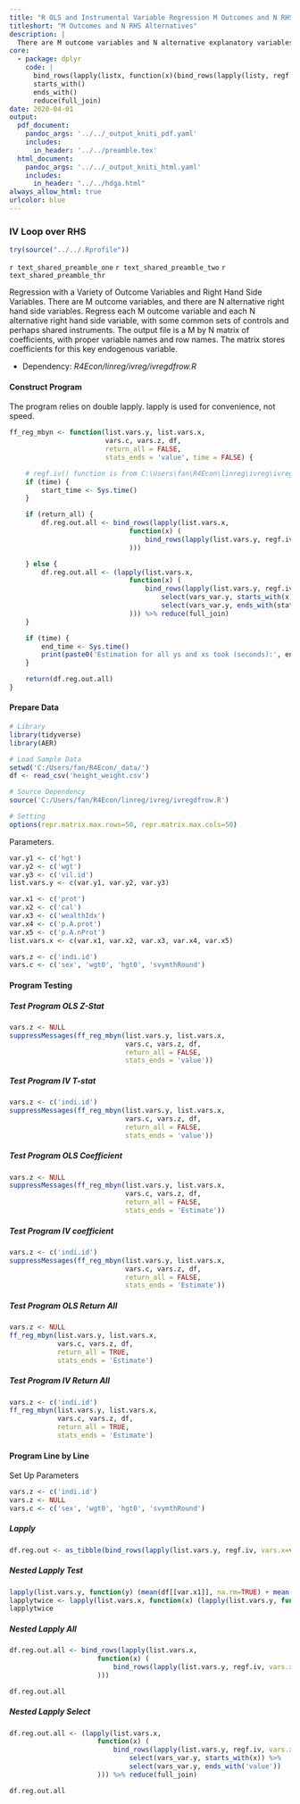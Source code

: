 ```yaml
---
title: "R OLS and Instrumental Variable Regression M Outcomes and N RHS Alternatives"
titleshort: "M Outcomes and N RHS Alternatives"
description: |
  There are M outcome variables and N alternative explanatory variables. Regress all M outcome variables on N endogenous/independent right hand side variables one by one, with controls and/or IVs, collect coefficients.
core:
  - package: dplyr
    code: |
      bind_rows(lapply(listx, function(x)(bind_rows(lapply(listy, regf.iv)))
      starts_with()
      ends_with()
      reduce(full_join)
date: 2020-04-01
output:
  pdf_document:
    pandoc_args: '../../_output_kniti_pdf.yaml'
    includes:
      in_header: '../../preamble.tex'
  html_document:
    pandoc_args: '../../_output_kniti_html.yaml'
    includes:
      in_header: "../../hdga.html"
always_allow_html: true
urlcolor: blue
---
```



### IV Loop over RHS

```r
try(source("../../.Rprofile"))
```

`r text_shared_preamble_one`
`r text_shared_preamble_two`
`r text_shared_preamble_thr`

Regression with a Variety of Outcome Variables and Right Hand Side Variables. There are M outcome variables, and there are N alternative right hand side variables. Regress each M outcome variable and each N alternative right hand side variable, with some common sets of controls and perhaps shared instruments. The output file is a M by N matrix of coefficients, with proper variable names and row names. The matrix stores coefficients for this key endogenous variable.

- Dependency: *R4Econ/linreg/ivreg/ivregdfrow.R*

#### Construct Program

The program relies on double lapply. lapply is used for convenience, not speed.

```r
ff_reg_mbyn <- function(list.vars.y, list.vars.x,
                        vars.c, vars.z, df,
                        return_all = FALSE,
                        stats_ends = 'value', time = FALSE) {

    # regf.iv() function is from C:\Users\fan\R4Econ\linreg\ivreg\ivregdfrow.R
    if (time) {
        start_time <- Sys.time()
    }

    if (return_all) {
        df.reg.out.all <- bind_rows(lapply(list.vars.x,
                              function(x) (
                                  bind_rows(lapply(list.vars.y, regf.iv, vars.x=x, vars.c=vars.c, vars.z=vars.z, df=df))
                              )))

    } else {
        df.reg.out.all <- (lapply(list.vars.x,
                              function(x) (
                                  bind_rows(lapply(list.vars.y, regf.iv, vars.x=x, vars.c=vars.c, vars.z=vars.z, df=df)) %>%
                                      select(vars_var.y, starts_with(x)) %>%
                                      select(vars_var.y, ends_with(stats_ends))
                              ))) %>% reduce(full_join)
    }

    if (time) {
        end_time <- Sys.time()
        print(paste0('Estimation for all ys and xs took (seconds):', end_time - start_time))
    }

    return(df.reg.out.all)
}
```

#### Prepare Data

```r
# Library
library(tidyverse)
library(AER)

# Load Sample Data
setwd('C:/Users/fan/R4Econ/_data/')
df <- read_csv('height_weight.csv')

# Source Dependency
source('C:/Users/fan/R4Econ/linreg/ivreg/ivregdfrow.R')

# Setting
options(repr.matrix.max.rows=50, repr.matrix.max.cols=50)
```

Parameters.

```r
var.y1 <- c('hgt')
var.y2 <- c('wgt')
var.y3 <- c('vil.id')
list.vars.y <- c(var.y1, var.y2, var.y3)

var.x1 <- c('prot')
var.x2 <- c('cal')
var.x3 <- c('wealthIdx')
var.x4 <- c('p.A.prot')
var.x5 <- c('p.A.nProt')
list.vars.x <- c(var.x1, var.x2, var.x3, var.x4, var.x5)

vars.z <- c('indi.id')
vars.c <- c('sex', 'wgt0', 'hgt0', 'svymthRound')
```

#### Program Testing

##### Test Program OLS Z-Stat

```r
vars.z <- NULL
suppressMessages(ff_reg_mbyn(list.vars.y, list.vars.x,
                             vars.c, vars.z, df,
                             return_all = FALSE,
                             stats_ends = 'value'))
```

##### Test Program IV T-stat

```r
vars.z <- c('indi.id')
suppressMessages(ff_reg_mbyn(list.vars.y, list.vars.x,
                             vars.c, vars.z, df,
                             return_all = FALSE,
                             stats_ends = 'value'))
```

##### Test Program OLS Coefficient

```r
vars.z <- NULL
suppressMessages(ff_reg_mbyn(list.vars.y, list.vars.x,
                             vars.c, vars.z, df,
                             return_all = FALSE,
                             stats_ends = 'Estimate'))
```

##### Test Program IV coefficient

```r
vars.z <- c('indi.id')
suppressMessages(ff_reg_mbyn(list.vars.y, list.vars.x,
                             vars.c, vars.z, df,
                             return_all = FALSE,
                             stats_ends = 'Estimate'))
```

##### Test Program OLS Return All

```r
vars.z <- NULL
ff_reg_mbyn(list.vars.y, list.vars.x,
            vars.c, vars.z, df,
            return_all = TRUE,
            stats_ends = 'Estimate')
```

##### Test Program IV Return All

```r
vars.z <- c('indi.id')
ff_reg_mbyn(list.vars.y, list.vars.x,
            vars.c, vars.z, df,
            return_all = TRUE,
            stats_ends = 'Estimate')
```

#### Program Line by Line

Set Up Parameters

```r
vars.z <- c('indi.id')
vars.z <- NULL
vars.c <- c('sex', 'wgt0', 'hgt0', 'svymthRound')
```

##### Lapply

```r
df.reg.out <- as_tibble(bind_rows(lapply(list.vars.y, regf.iv, vars.x=var.x1, vars.c=vars.c, vars.z=vars.z, df=df)))
```

##### Nested Lapply Test

```r
lapply(list.vars.y, function(y) (mean(df[[var.x1]], na.rm=TRUE) + mean(df[[y]], na.rm=TRUE)))
lapplytwice <- lapply(list.vars.x, function(x) (lapply(list.vars.y, function(y) (mean(df[[x]], na.rm=TRUE) + mean(df[[y]], na.rm=TRUE)))))
lapplytwice
```

##### Nested Lapply All

```r
df.reg.out.all <- bind_rows(lapply(list.vars.x,
                      function(x) (
                          bind_rows(lapply(list.vars.y, regf.iv, vars.x=x, vars.c=vars.c, vars.z=vars.z, df=df))
                      )))
```

```r
df.reg.out.all
```

##### Nested Lapply Select

```r
df.reg.out.all <- (lapply(list.vars.x,
                      function(x) (
                          bind_rows(lapply(list.vars.y, regf.iv, vars.x=x, vars.c=vars.c, vars.z=vars.z, df=df)) %>%
                              select(vars_var.y, starts_with(x)) %>%
                              select(vars_var.y, ends_with('value'))
                      ))) %>% reduce(full_join)
```

```r
df.reg.out.all
```
